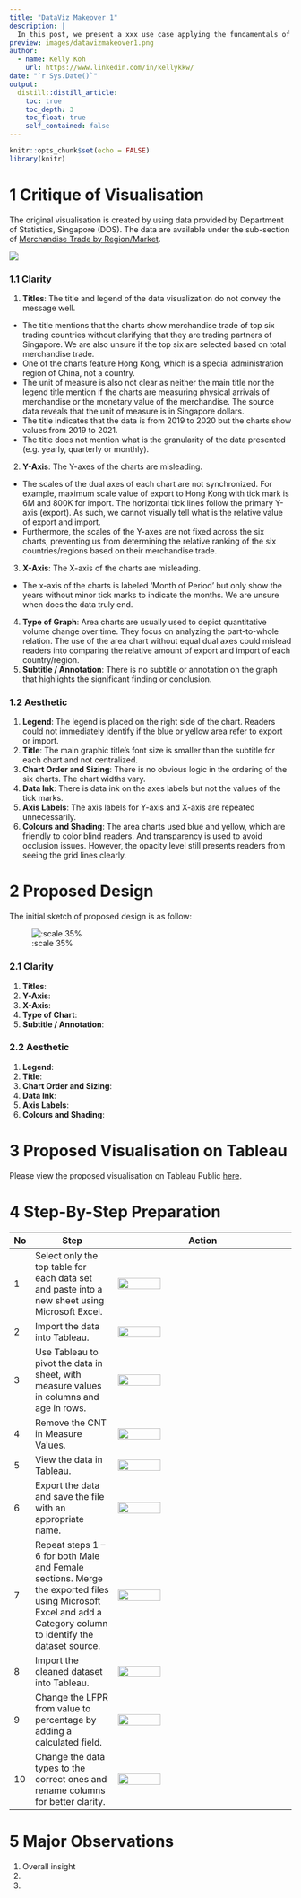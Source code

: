 ```yaml
---
title: "DataViz Makeover 1"
description: |
  In this post, we present a xxx use case applying the fundamentals of Visual Analytics using Tableau. We will demonstrate xxx.
preview: images/datavizmakeover1.png
author:
  - name: Kelly Koh
    url: https://www.linkedin.com/in/kellykkw/
date: "`r Sys.Date()`"
output:
  distill::distill_article:
    toc: true
    toc_depth: 3
    toc_float: true
    self_contained: false
---
```



```r
knitr::opts_chunk$set(echo = FALSE)
library(knitr)
```

# 1 Critique of Visualisation
The original visualisation is created by using data provided by Department of Statistics, Singapore (DOS). The data are available under the sub-section of [Merchandise Trade by Region/Market](https://www.singstat.gov.sg/find-data/search-by-theme/trade-and-investment/merchandise-trade/latest-data).

![](./images/originaldata.png)

### 1.1 Clarity
1. **Titles**: The title and legend of the data visualization do not convey the message well. 
- The title mentions that the charts show merchandise trade of top six trading countries without clarifying that they are trading partners of Singapore. We are also unsure if the top six are selected based on total merchandise trade. 
- One of the charts feature Hong Kong, which is a special administration region of China, not a country. 
- The unit of measure is also not clear as neither the main title nor the legend title mention if the charts are measuring physical arrivals of merchandise or the monetary value of the merchandise. The source data reveals that the unit of measure is in Singapore dollars. 
- The title indicates that the data is from 2019 to 2020 but the charts show values from 2019 to 2021. 
- The title does not mention what is the granularity of the data presented (e.g. yearly, quarterly or monthly). 
2. **Y-Axis**: The Y-axes of the charts are misleading.
- The scales of the dual axes of each chart are not synchronized. For example, maximum scale value of export to Hong Kong with tick mark is 6M and 800K for import. The horizontal tick lines follow the primary Y-axis (export). As such, we cannot visually tell what is the relative value of export and import. 
- Furthermore, the scales of the Y-axes are not fixed across the six charts, preventing us from determining the relative ranking of the six countries/regions based on their merchandise trade.
3. **X-Axis**: The X-axis of the charts are misleading.
- The x-axis of the charts is labeled 'Month of Period' but only show the years without minor tick marks to indicate the months. We are unsure when does the data truly end. 
4. **Type of Graph**: Area charts are usually used to depict quantitative volume change over time. They focus on analyzing the part-to-whole relation. The use of the area chart without equal dual axes could mislead readers into comparing the relative amount of export and import of each country/region. 
5. **Subtitle / Annotation**: There is no subtitle or annotation on the graph that highlights the significant finding or conclusion. 

### 1.2 Aesthetic
1. **Legend**: The legend is placed on the right side of the chart. Readers could not immediately identify if the blue or yellow area refer to export or import. 
2. **Title**: The main graphic title's font size is smaller than the subtitle for each chart and not centralized. 
3. **Chart Order and Sizing**: There is no obvious logic in the ordering of the six charts. The chart widths vary. 
4. **Data Ink**: There is data ink on the axes labels but not the values of the tick marks.
5. **Axis Labels**: The axis labels for Y-axis and X-axis are repeated unnecessarily. 
6. **Colours and Shading**: The area charts used blue and yellow, which are friendly to color blind readers. And transparency is used to avoid occlusion issues. However, the opacity level still presents readers from seeing the grid lines clearly.

# 2 Proposed Design
The initial sketch of proposed design is as follow:

![:scale 35%](./images/cute.jpg)

### 2.1 Clarity
1. **Titles**:
2. **Y-Axis**:
3. **X-Axis**:
4. **Type of Chart**:
5. **Subtitle / Annotation**: 

### 2.2 Aesthetic
1. **Legend**: 
2. **Title**:  
3. **Chart Order and Sizing**: 
4. **Data Ink**: 
5. **Axis Labels**:  
6. **Colours and Shading**: 

# 3 Proposed Visualisation on Tableau
Please view the proposed visualisation on Tableau Public [here](https://www.google.com/).

# 4 Step-By-Step Preparation
::: l-body
|No| Step                | Action                                       |
|--|---------------------|----------------------------------------------|
|1| Select only the top table for each data set and paste into a new sheet using Microsoft Excel.| ![](./images/logo.png){#id .class width=50% height=50%}|
|2| Import the data into Tableau.| ![](./images/logo.png){#id .class width=50% height=50%}|
|3| Use Tableau to pivot the data in sheet, with measure values in columns and age in rows.| ![](./images/logo.png){#id .class width=50% height=50%}|
|4| Remove the CNT in Measure Values.| ![](./images/logo.png){#id .class width=50% height=50%}|
|5| View the data in Tableau.| ![](./images/logo.png){#id .class width=50% height=50%}|
|6| Export the data and save the file with an appropriate name.| ![](./images/logo.png){#id .class width=50% height=50%}|
|7| Repeat steps 1 – 6 for both Male and Female sections. Merge the exported files using Microsoft Excel and add a Category column to identify the dataset source.| ![](./images/logo.png){#id .class width=50% height=50%}|
|8| Import the cleaned dataset into Tableau.| ![](./images/logo.png){#id .class width=50% height=50%}|
|9| Change the LFPR from value to percentage by adding a calculated field.| ![](./images/logo.png){#id .class width=50% height=50%}|
|10| 	Change the data types to the correct ones and rename columns for better clarity.| ![](./images/logo.png){#id .class width=50% height=50%}|
:::


# 5 Major Observations
1. Overall insight
2. 
3. 

